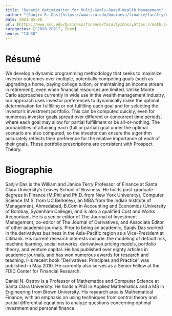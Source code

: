 ```yaml
---
title: "Dynamic Optimization for Multi-Goals-Based Wealth Management"
author: "[Sanjiv R. Das](https://www.scu.edu/business/finance/faculty/das/), [Daniel N. Ostrov](https://math.scu.edu/~dostrov/)"
date: 2021-05-06
url: [https://www.scu.edu/business/finance/faculty/das/,https://math.scu.edu/~dostrov/]
categories: ["2020-2021", Zoom]
heure: "13h30"
---
```


# Résumé

We develop a dynamic programming methodology that seeks to maximize investor outcomes over multiple, potentially competing goals (such as upgrading a home, paying college tuition, or maintaining an income stream in retirement), even when financial resources are limited. Unlike Monte Carlo approaches currently in wide use in the wealth management industry, our approach uses investor preferences to dynamically make the optimal determination for fulfilling or not fulfilling each goal and for selecting the investor’s investment portfolio. This can be computed quickly, even for numerous investor goals spread over different or concurrent time periods, where each goal may allow for partial fulfillment or be all-or-nothing. The probabilities of attaining each (full or partial) goal under the optimal scenario are also computed, so the investor can ensure the algorithm accurately reflects their preference for the relative importance of each of their goals. These portfolio prescriptions are consistent with Prospect Theory.


# Biographie

Sanjiv Das is the William and Janice Terry Professor of Finance at Santa Clara University's Leavey School of Business. He holds post-graduate degrees in Finance (M.Phil and Ph.D. from New York University), Computer Science (M.S. from UC Berkeley), an MBA from the Indian Institute of Management, Ahmedabad, B.Com in Accounting and Economics (University of Bombay, Sydenham College), and is also a qualified Cost and Works Accountant. He is a senior editor of The Journal of Investment Management, co-editor of The Journal of Derivatives, and Associate Editor of other academic journals. Prior to being an academic, Sanjiv Das worked in the derivatives business in the Asia-Pacific region as a Vice-President at Citibank. His current research interests include: the modeling of default risk, machine learning, social networks, derivatives pricing models, portfolio theory, and venture capital. He has published over eighty articles in academic journals, and has won numerous awards for research and teaching. His recent book "Derivatives: Principles and Practice" was published in May 2010. He currently also serves as a Senior Fellow at the FDIC Center for Financial Research.

Daniel N. Ostrov is a Professor of Mathematics and Computer Science at Santa Clara University. He holds a PhD in Applied Mathematics and a MS in Engineering from Brown University. His research area is Mathematical Finance, with an emphasis on using techniques from control theory and partial differential equations to analyze questions concerning optimal investment and personal finance. 
